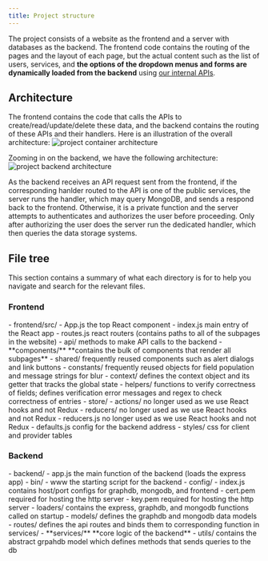 ```yaml
---
title: Project structure
---
```



The project consists of a website as the frontend and a server with databases as the backend.
The frontend code contains the routing of the pages and the layout of each page,
but the actual content such as the list of users, services,
and **the options of the dropdown menus and forms are dynamically loaded from the backend**
using [our internal APIs](/guides/api/).

## Architecture
The frontend contains the code that calls the APIs to create/read/update/delete these data,
and the backend contains the routing of these APIs and their handlers.
Here is an illustration of the overall architecture:
![project container architecture](../../assets/container.svg)

Zooming in on the backend, we have the following architecture:
![project backend architecture](../../assets/architecture.jpg)

As the backend receives an API request sent from the frontend,
if the corresponding hanlder routed to the API is one of the public services,
the server runs the handler, which may query MongoDB, and sends a respond back to the frontend.
Otherwise, it is a private function and the server attempts to authenticates
and authorizes the user before proceeding.
Only after authorizing the user does the server run the dedicated handler,
which then queries the data storage systems.

## File tree
This section contains a summary of what each directory is for to help you
navigate and search for the relevant files.

### Frontend
<FileTree>
- frontend/src/
    - App.js the top React component
    - index.js main entry of the React app
    - routes.js react routers (contains paths to all of the subpages in the website)
    - api/  methods to make API calls to the backend
    - **components/** **contains the bulk of components that render all subpages**
        - shared/ frequently reused components such as alert dialogs and link buttons
    - constants/ frequently reused objects for field population and message strings for blur
    - context/ defines the context object and its getter that tracks the global state
    - helpers/ functions to verify correctness of fields; defines verification error messages and regex to check correctness of entries
    - store/
        - actions/ no longer used as we use React hooks and not Redux
        - reducers/ no longer used as we use React hooks and not Redux
        - reducers.js no longer used as we use React hooks and not Redux
        - defaults.js config for the backend address
    - styles/ css for client and provider tables
</FileTree>

### Backend
<FileTree>
- backend/
    - app.js the main function of the backend (loads the express app)
    - bin/
        - www the starting script for the backend
    - config/
        - index.js contains host/port configs for graphdb, mongodb, and frontend
        - cert.pem required for hosting the http server
        - key.pem required for hosting the http server
    - loaders/ contains the express, graphdb, and mongodb functions called on startup
    - models/ defines the graphdb and mongodb data models
    - routes/ defines the api routes and binds them to corresponding function in services/
    - **services/** **core logic of the backend**
    - utils/ contains the abstract grpahdb model which defines methods that sends queries to the db
</FileTree>
